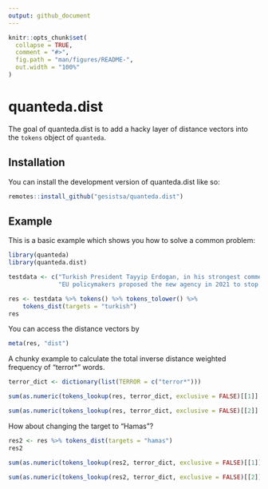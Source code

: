 ```yaml
---
output: github_document
---
```


<!-- README.md is generated from README.Rmd. Please edit that file -->

```r
knitr::opts_chunk$set(
  collapse = TRUE,
  comment = "#>",
  fig.path = "man/figures/README-",
  out.width = "100%"
)
```

# quanteda.dist

<!-- badges: start -->
<!-- badges: end -->

The goal of quanteda.dist is to add a hacky layer of distance vectors into the `tokens` object of `quanteda`.

## Installation

You can install the development version of quanteda.dist like so:

``` r
remotes::install_github("gesistsa/quanteda.dist")
```

## Example

This is a basic example which shows you how to solve a common problem:

```r
library(quanteda)
library(quanteda.dist)

testdata <- c("Turkish President Tayyip Erdogan, in his strongest comments yet on the Gaza conflict, said on Wednesday the Palestinian militant group Hamas was not a terrorist organisation but a liberation group fighting to protect Palestinian lands.",
              "EU policymakers proposed the new agency in 2021 to stop financial firms from aiding criminals and terrorists. Brussels has so far relied on national regulators with no EU authority to stop money laundering and terrorist financing running into billions of euros.")
```

```r
res <- testdata %>% tokens() %>% tokens_tolower() %>%
    tokens_dist(targets = "turkish")
res
```

You can access the distance vectors by

```r
meta(res, "dist")
```

A chunky example to calculate the total inverse distance weighted frequency of "terror*" words.

```r
terror_dict <- dictionary(list(TERROR = c("terror*")))

sum(as.numeric(tokens_lookup(res, terror_dict, exclusive = FALSE)[[1]] == "TERROR") * (1 / meta(res, "dist")[[1]]))

sum(as.numeric(tokens_lookup(res, terror_dict, exclusive = FALSE)[[2]] == "TERROR") * (1 / meta(res, "dist")[[2]]))
```

How about changing the target to "Hamas"?

```r
res2 <- res %>% tokens_dist(targets = "hamas")
res2
```

```r
sum(as.numeric(tokens_lookup(res2, terror_dict, exclusive = FALSE)[[1]] == "TERROR") * (1 / meta(res2, "dist")[[1]]))

sum(as.numeric(tokens_lookup(res2, terror_dict, exclusive = FALSE)[[2]] == "TERROR") * (1 / meta(res2, "dist")[[2]]))
```
